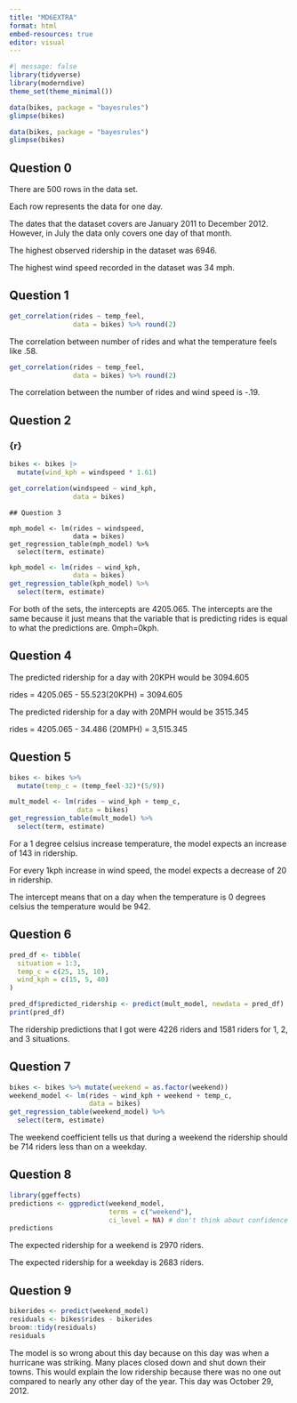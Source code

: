 ```yaml
---
title: "MD6EXTRA"
format: html
embed-resources: true
editor: visual
---
```


```r
#| message: false
library(tidyverse)
library(moderndive)
theme_set(theme_minimal())
```

```r
data(bikes, package = "bayesrules")
glimpse(bikes)
```

```r
data(bikes, package = "bayesrules")
glimpse(bikes)
```

## Question 0

There are 500 rows in the data set.

Each row represents the data for one day.

The dates that the dataset covers are January 2011 to December 2012. However, in July the data only covers one day of that month.

The highest observed ridership in the dataset was 6946.

The highest wind speed recorded in the dataset was 34 mph.

## Question 1

```r
get_correlation(rides ~ temp_feel,
                data = bikes) %>% round(2)
```

The correlation between number of rides and what the temperature feels like .58.

```r
get_correlation(rides ~ temp_feel,
                data = bikes) %>% round(2)
```

The correlation between the number of rides and wind speed is -.19.

## Question 2

### {r}

```r
bikes <- bikes |>
  mutate(wind_kph = windspeed * 1.61)
```

```r
get_correlation(windspeed ~ wind_kph,
                data = bikes)
```

```The

## Question 3 

mph_model <- lm(rides ~ windspeed,
                data = bikes)
get_regression_table(mph_model) %>% 
  select(term, estimate)
```

```r
kph_model <- lm(rides ~ wind_kph,
                data = bikes)
get_regression_table(kph_model) %>% 
  select(term, estimate)
```

For both of the sets, the intercepts are 4205.065. The intercepts are the same because it just means that the variable that is predicting rides is equal to what the predictions are. 0mph=0kph.

## Question 4

The predicted ridership for a day with 20KPH would be 3094.605

rides = 4205.065 - 55.523(20KPH) = 3094.605

The predicted ridership for a day with 20MPH would be 3515.345

rides = 4205.065 - 34.486 (20MPH) = 3,515.345

## Question 5

```r
bikes <- bikes %>% 
  mutate(temp_c = (temp_feel-32)*(5/9))
```

```r
mult_model <- lm(rides ~ wind_kph + temp_c,
                 data = bikes)
get_regression_table(mult_model) %>% 
  select(term, estimate)
```

For a 1 degree celsius increase temperature, the model expects an increase of 143 in ridership.

For every 1kph increase in wind speed, the model expects a decrease of 20 in ridership.

The intercept means that on a day when the temperature is 0 degrees celsius the temperature would be 942.

## Question 6

```r
pred_df <- tibble(
  situation = 1:3,
  temp_c = c(25, 15, 10),
  wind_kph = c(15, 5, 40)
)

pred_df$predicted_ridership <- predict(mult_model, newdata = pred_df)
print(pred_df)
```

The ridership predictions that I got were 4226 riders and 1581 riders for 1, 2, and 3 situations.

## Question 7

```r
bikes <- bikes %>% mutate(weekend = as.factor(weekend))
weekend_model <- lm(rides ~ wind_kph + weekend + temp_c,
                    data = bikes)
get_regression_table(weekend_model) %>%
  select(term, estimate)
```

The weekend coefficient tells us that during a weekend the ridership should be 714 riders less than on a weekday.

## Question 8

```r
library(ggeffects)
predictions <- ggpredict(weekend_model,
                         terms = c("weekend"),
                         ci_level = NA) # don't think about confidence intervals yet (soon!)
predictions
```

The expected ridership for a weekend is 2970 riders.

The expected ridership for a weekday is 2683 riders.

## Question 9

```r
bikerides <- predict(weekend_model)
residuals <- bikes$rides - bikerides
broom::tidy(residuals)
residuals
```

The model is so wrong about this day because on this day was when a hurricane was striking. Many places closed down and shut down their towns. This would explain the low ridership because there was no one out compared to nearly any other day of the year. This day was October 29, 2012.
